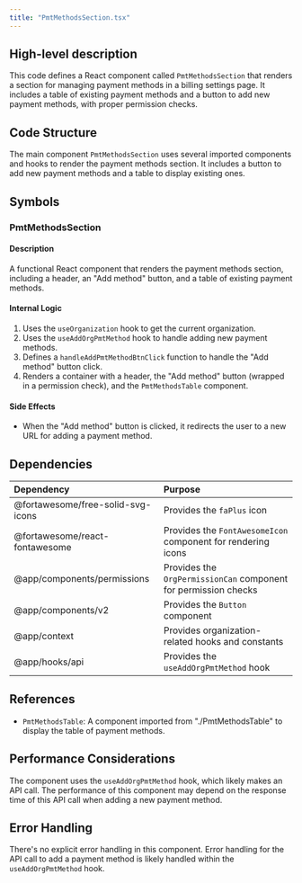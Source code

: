 ```yaml
---
title: "PmtMethodsSection.tsx"
---
```


## High-level description
This code defines a React component called `PmtMethodsSection` that renders a section for managing payment methods in a billing settings page. It includes a table of existing payment methods and a button to add new payment methods, with proper permission checks.

## Code Structure
The main component `PmtMethodsSection` uses several imported components and hooks to render the payment methods section. It includes a button to add new payment methods and a table to display existing ones.

## Symbols

### PmtMethodsSection
#### Description
A functional React component that renders the payment methods section, including a header, an "Add method" button, and a table of existing payment methods.

#### Internal Logic
1. Uses the `useOrganization` hook to get the current organization.
2. Uses the `useAddOrgPmtMethod` hook to handle adding new payment methods.
3. Defines a `handleAddPmtMethodBtnClick` function to handle the "Add method" button click.
4. Renders a container with a header, the "Add method" button (wrapped in a permission check), and the `PmtMethodsTable` component.

#### Side Effects
- When the "Add method" button is clicked, it redirects the user to a new URL for adding a payment method.

## Dependencies
| Dependency | Purpose |
|:-----------|:--------|
| @fortawesome/free-solid-svg-icons | Provides the `faPlus` icon |
| @fortawesome/react-fontawesome | Provides the `FontAwesomeIcon` component for rendering icons |
| @app/components/permissions | Provides the `OrgPermissionCan` component for permission checks |
| @app/components/v2 | Provides the `Button` component |
| @app/context | Provides organization-related hooks and constants |
| @app/hooks/api | Provides the `useAddOrgPmtMethod` hook |

## References
- `PmtMethodsTable`: A component imported from "./PmtMethodsTable" to display the table of payment methods.

## Performance Considerations
The component uses the `useAddOrgPmtMethod` hook, which likely makes an API call. The performance of this component may depend on the response time of this API call when adding a new payment method.

## Error Handling
There's no explicit error handling in this component. Error handling for the API call to add a payment method is likely handled within the `useAddOrgPmtMethod` hook.